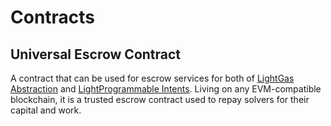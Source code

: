 # Contracts

## Universal Escrow Contract

A contract that can be used for escrow services for both of [LightGas Abstraction](/light-gas-abstraction) and [LightProgrammable Intents](/light-programmable-intents).
Living on any EVM-compatible blockchain, it is a trusted escrow contract used to repay solvers for their capital and work.
